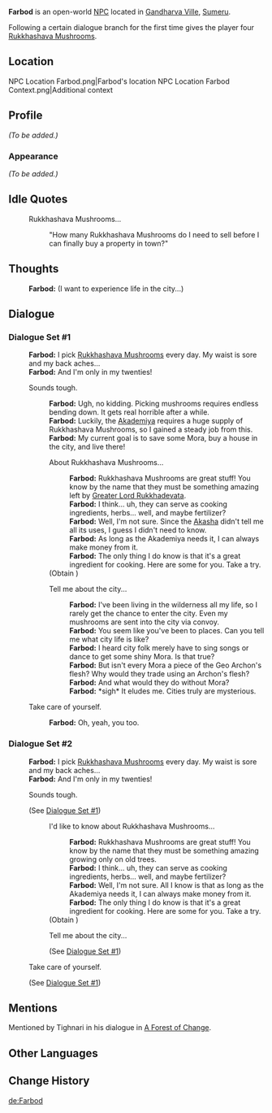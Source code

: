{{Meta
<!-- Remove this template after adding the missing info -->
|missing_NPC_profile  = yes
}}
{{Character Infobox
|type             = Open-World NPC
|image            = NPC Farbod.png
|region           = Sumeru
|location         = Sumeru
|affiliation      = 
|title            = Vanara

|ancestry         = <!-- Clan/family -->
|father           = 
|mother           = 
|spouse           = 
|sibling          = 
|child            = 
|relative         = 

|voiceEN          = 
|voiceCN          = 
|voiceJP          = 
|dialoguereward   = {{card|Rukkhashava Mushrooms|4}}
}}
'''Farbod''' is an open-world [[NPC]] located in [[Gandharva Ville]], [[Sumeru]].

Following a certain dialogue branch for the first time gives the player four [[Rukkhashava Mushrooms]].

==Location==
<gallery>
NPC Location Farbod.png|Farbod's location
NPC Location Farbod Context.png|Additional context
</gallery>

==Profile==
''(To be added.)''

===Appearance===
''(To be added.)''
<!--
==Quests and Events==
{{Quests and Events}}
-->
==Idle Quotes==
{{Dialogue Start}}
: {{DIcon|Idle}} Rukkhashava Mushrooms...
:: {{A|VO Farbod 01.ogg}} "How many Rukkhashava Mushrooms do I need to sell before I can finally buy a property in town?"
{{Dialogue End}}

==Thoughts==
{{All Schemes to Know Explanation|name=Farbod}}
{{Dialogue Start}}
:{{A|VO Farbod All Schemes to Know 01.ogg}} '''Farbod:''' (I want to experience life in the city...)
{{Dialogue End}}

==Dialogue==
===Dialogue Set #1===
{{Dialogue Start}}
:'''Farbod:''' I pick [[Rukkhashava Mushrooms]] every day. My waist is sore and my back aches...
:'''Farbod:''' And I'm only in my twenties!
:{{DIcon}} Sounds tough.
::'''Farbod:''' Ugh, no kidding. Picking mushrooms requires endless bending down. It gets real horrible after a while.
::'''Farbod:''' Luckily, the [[Akademiya]] requires a huge supply of Rukkhashava Mushrooms, so I gained a steady job from this.
::'''Farbod:''' My current goal is to save some Mora, buy a house in the city, and live there!
::{{DIcon|Reward}} About Rukkhashava Mushrooms...
:::'''Farbod:''' Rukkhashava Mushrooms are great stuff! You know by the name that they must be something amazing left by [[Greater Lord Rukkhadevata]].
:::'''Farbod:''' I think... uh, they can serve as cooking ingredients, herbs... well, and maybe fertilizer?
:::'''Farbod:''' Well, I'm not sure. Since the [[Akasha]] didn't tell me all its uses, I guess I didn't need to know.
:::'''Farbod:''' As long as the Akademiya needs it, I can always make money from it.
:::'''Farbod:''' The only thing I do know is that it's a great ingredient for cooking. Here are some for you. Take a try.
::;(Obtain {{Item|Rukkhashava Mushrooms|20|x=4}})
::{{DIcon}} Tell me about the city...
:::'''Farbod:''' I've been living in the wilderness all my life, so I rarely get the chance to enter the city. Even my mushrooms are sent into the city via convoy.
:::'''Farbod:''' You seem like you've been to places. Can you tell me what city life is like?
:::'''Farbod:''' I heard city folk merely have to sing songs or dance to get some shiny Mora. Is that true?
:::'''Farbod:''' But isn't every Mora a piece of the Geo Archon's flesh? Why would they trade using an Archon's flesh?
:::'''Farbod:''' And what would they do without Mora?
:::'''Farbod:''' *sigh* It eludes me. Cities truly are mysterious.
:{{DIcon}} Take care of yourself.
::'''Farbod:''' Oh, yeah, you too.
{{Dialogue End}}

===Dialogue Set #2===
{{Dialogue Start}}
:'''Farbod:''' I pick [[Rukkhashava Mushrooms]] every day. My waist is sore and my back aches...
:'''Farbod:''' And I'm only in my twenties!
:{{DIcon}} Sounds tough.
:;(See [[#Dialogue Set #1|Dialogue Set #1]])
::{{DIcon|Reward}} I'd like to know about Rukkhashava Mushrooms...
:::'''Farbod:''' Rukkhashava Mushrooms are great stuff! You know by the name that they must be something amazing growing only on old trees.
:::'''Farbod:''' I think... uh, they can serve as cooking ingredients, herbs... well, and maybe fertilizer?
:::'''Farbod:''' Well, I'm not sure. All I know is that as long as the Akademiya needs it, I can always make money from it.
:::'''Farbod:''' The only thing I do know is that it's a great ingredient for cooking. Here are some for you. Take a try.
::;(Obtain {{Item|Rukkhashava Mushrooms|20|x=4}})
::{{DIcon}} Tell me about the city...
::;(See [[#Dialogue Set #1|Dialogue Set #1]])
:{{DIcon}} Take care of yourself.
:;(See [[#Dialogue Set #1|Dialogue Set #1]])
{{Dialogue End}}
<!--
==Event Dialogue==
===Event Name===
{{Dialogue Start}}
:'''{{subst:PAGENAME}}:'''
{{Dialogue End}}

==Trivia==
* 
-->
== Mentions ==
Mentioned by Tighnari in his dialogue in [[A Forest of Change#Dialogue|A Forest of Change]].

==Other Languages==
{{Other Languages
|default_hidden = 1
|en      = Farbod
|zhs     = 法伯德
|zhs_rm  = Fǎbódé
|zht     = 法伯德
|zht_rm  = Fǎbódé
|ja      = ファーボッド
|ja_rm   = Faaboddo
|ko      = 파보드
|es      = Farbod
|fr      = Farbod
|ru      = Фарбод
|th      = Farbod
|vi      = Farbod
|de      = Farbod
|id      = Farbod
|pt      = Farbod
|tr      = Farbod
|it      = Farbod
}}

==Change History==
{{Change History|3.0}}
<!--
==References==
{{Reflist}}
-->

[[de:Farbod]]